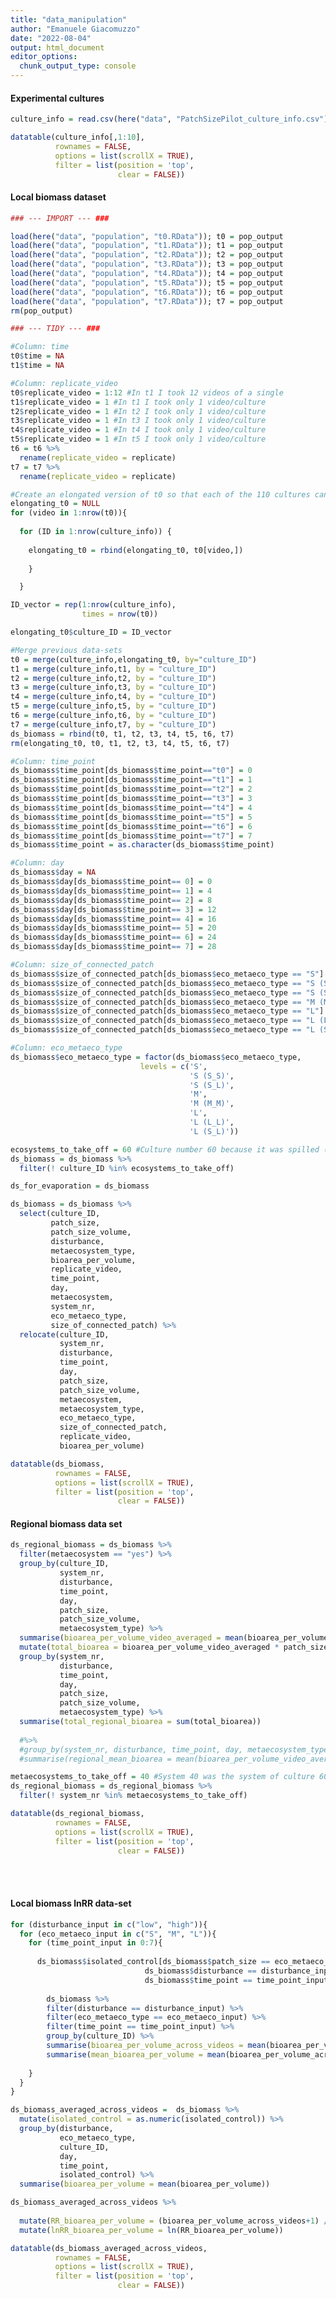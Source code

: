 ```yaml
---
title: "data_manipulation"
author: "Emanuele Giacomuzzo"
date: "2022-08-04"
output: html_document
editor_options: 
  chunk_output_type: console
---
```


#### Experimental cultures

```r
culture_info = read.csv(here("data", "PatchSizePilot_culture_info.csv"), header = TRUE)

datatable(culture_info[,1:10],
          rownames = FALSE,
          options = list(scrollX = TRUE),
          filter = list(position = 'top', 
                        clear = FALSE))
```

#### Local biomass dataset

```r

### --- IMPORT --- ###

load(here("data", "population", "t0.RData")); t0 = pop_output
load(here("data", "population", "t1.RData")); t1 = pop_output
load(here("data", "population", "t2.RData")); t2 = pop_output
load(here("data", "population", "t3.RData")); t3 = pop_output
load(here("data", "population", "t4.RData")); t4 = pop_output
load(here("data", "population", "t5.RData")); t5 = pop_output
load(here("data", "population", "t6.RData")); t6 = pop_output
load(here("data", "population", "t7.RData")); t7 = pop_output
rm(pop_output)

### --- TIDY --- ###

#Column: time
t0$time = NA
t1$time = NA

#Column: replicate_video
t0$replicate_video = 1:12 #In t1 I took 12 videos of a single 
t1$replicate_video = 1 #In t1 I took only 1 video/culture
t2$replicate_video = 1 #In t2 I took only 1 video/culture
t3$replicate_video = 1 #In t3 I took only 1 video/culture
t4$replicate_video = 1 #In t4 I took only 1 video/culture
t5$replicate_video = 1 #In t5 I took only 1 video/culture
t6 = t6 %>%
  rename(replicate_video = replicate)
t7 = t7 %>%
  rename(replicate_video = replicate)

#Create an elongated version of t0 so that each of the 110 cultures can have 12 video replicates at t0.
elongating_t0 = NULL
for (video in 1:nrow(t0)){
  
  for (ID in 1:nrow(culture_info)) {
    
    elongating_t0 = rbind(elongating_t0, t0[video,])
    
    }

  }

ID_vector = rep(1:nrow(culture_info), 
                times = nrow(t0))

elongating_t0$culture_ID = ID_vector

#Merge previous data-sets
t0 = merge(culture_info,elongating_t0, by="culture_ID")
t1 = merge(culture_info,t1, by = "culture_ID")
t2 = merge(culture_info,t2, by = "culture_ID")
t3 = merge(culture_info,t3, by = "culture_ID")
t4 = merge(culture_info,t4, by = "culture_ID")
t5 = merge(culture_info,t5, by = "culture_ID")
t6 = merge(culture_info,t6, by = "culture_ID")
t7 = merge(culture_info,t7, by = "culture_ID")
ds_biomass = rbind(t0, t1, t2, t3, t4, t5, t6, t7)
rm(elongating_t0, t0, t1, t2, t3, t4, t5, t6, t7)

#Column: time_point
ds_biomass$time_point[ds_biomass$time_point=="t0"] = 0
ds_biomass$time_point[ds_biomass$time_point=="t1"] = 1
ds_biomass$time_point[ds_biomass$time_point=="t2"] = 2
ds_biomass$time_point[ds_biomass$time_point=="t3"] = 3
ds_biomass$time_point[ds_biomass$time_point=="t4"] = 4
ds_biomass$time_point[ds_biomass$time_point=="t5"] = 5
ds_biomass$time_point[ds_biomass$time_point=="t6"] = 6
ds_biomass$time_point[ds_biomass$time_point=="t7"] = 7
ds_biomass$time_point = as.character(ds_biomass$time_point)

#Column: day
ds_biomass$day = NA
ds_biomass$day[ds_biomass$time_point== 0] = 0
ds_biomass$day[ds_biomass$time_point== 1] = 4
ds_biomass$day[ds_biomass$time_point== 2] = 8
ds_biomass$day[ds_biomass$time_point== 3] = 12
ds_biomass$day[ds_biomass$time_point== 4] = 16
ds_biomass$day[ds_biomass$time_point== 5] = 20
ds_biomass$day[ds_biomass$time_point== 6] = 24
ds_biomass$day[ds_biomass$time_point== 7] = 28

#Column: size_of_connected_patch
ds_biomass$size_of_connected_patch[ds_biomass$eco_metaeco_type == "S"] = "S"
ds_biomass$size_of_connected_patch[ds_biomass$eco_metaeco_type == "S (S_S)"] = "S"
ds_biomass$size_of_connected_patch[ds_biomass$eco_metaeco_type == "S (S_L)"] = "L"
ds_biomass$size_of_connected_patch[ds_biomass$eco_metaeco_type == "M (M_M)"] = "M"
ds_biomass$size_of_connected_patch[ds_biomass$eco_metaeco_type == "L"] = "L"
ds_biomass$size_of_connected_patch[ds_biomass$eco_metaeco_type == "L (L_L)"] = "L"
ds_biomass$size_of_connected_patch[ds_biomass$eco_metaeco_type == "L (S_L)"] = "S"

#Column: eco_metaeco_type
ds_biomass$eco_metaeco_type = factor(ds_biomass$eco_metaeco_type, 
                             levels = c('S', 
                                        'S (S_S)', 
                                        'S (S_L)', 
                                        'M', 
                                        'M (M_M)', 
                                        'L', 
                                        'L (L_L)', 
                                        'L (S_L)'))

ecosystems_to_take_off = 60 #Culture number 60 because it was spilled (isolated large patch, high disturbance, system nr = 40)
ds_biomass = ds_biomass %>%
  filter(! culture_ID %in% ecosystems_to_take_off)

ds_for_evaporation = ds_biomass

ds_biomass = ds_biomass %>% 
  select(culture_ID, 
         patch_size,
         patch_size_volume,
         disturbance, 
         metaecosystem_type, 
         bioarea_per_volume, 
         replicate_video, 
         time_point,
         day,
         metaecosystem, 
         system_nr, 
         eco_metaeco_type,
         size_of_connected_patch) %>%
  relocate(culture_ID,
           system_nr,
           disturbance,
           time_point,
           day,
           patch_size,
           patch_size_volume,
           metaecosystem,
           metaecosystem_type,
           eco_metaeco_type,
           size_of_connected_patch,
           replicate_video,
           bioarea_per_volume)

datatable(ds_biomass,
          rownames = FALSE,
          options = list(scrollX = TRUE),
          filter = list(position = 'top', 
                        clear = FALSE))
```

#### Regional biomass data set

```r
ds_regional_biomass = ds_biomass %>%
  filter(metaecosystem == "yes") %>%
  group_by(culture_ID, 
           system_nr, 
           disturbance, 
           time_point,
           day, 
           patch_size,
           patch_size_volume,
           metaecosystem_type) %>%
  summarise(bioarea_per_volume_video_averaged = mean(bioarea_per_volume)) %>%
  mutate(total_bioarea = bioarea_per_volume_video_averaged * patch_size_volume) %>%
  group_by(system_nr, 
           disturbance, 
           time_point,
           day, 
           patch_size,
           patch_size_volume,
           metaecosystem_type) %>%
  summarise(total_regional_bioarea = sum(total_bioarea))
  
  #%>%
  #group_by(system_nr, disturbance, time_point, day, metaecosystem_type) %>%
  #summarise(regional_mean_bioarea = mean(bioarea_per_volume_video_averaged))

metaecosystems_to_take_off = 40 #System 40 was the system of culture 60 that I spilled
ds_regional_biomass = ds_regional_biomass %>%
  filter(! system_nr %in% metaecosystems_to_take_off)

datatable(ds_regional_biomass,
          rownames = FALSE,
          options = list(scrollX = TRUE),
          filter = list(position = 'top', 
                        clear = FALSE))
```

\
\

#### Local biomass lnRR data-set

```r
for (disturbance_input in c("low", "high")){
  for (eco_metaeco_input in c("S", "M", "L")){
    for (time_point_input in 0:7){
      
      ds_biomass$isolated_control[ds_biomass$patch_size == eco_metaeco_input & 
                              ds_biomass$disturbance == disturbance_input &
                              ds_biomass$time_point == time_point_input] = 
        
        ds_biomass %>%
        filter(disturbance == disturbance_input) %>%
        filter(eco_metaeco_type == eco_metaeco_input) %>%
        filter(time_point == time_point_input) %>%        
        group_by(culture_ID) %>%
        summarise(bioarea_per_volume_across_videos = mean(bioarea_per_volume)) %>%
        summarise(mean_bioarea_per_volume = mean(bioarea_per_volume_across_videos))
      
    }
  }
}

ds_biomass_averaged_across_videos =  ds_biomass %>%
  mutate(isolated_control = as.numeric(isolated_control)) %>%
  group_by(disturbance, 
           eco_metaeco_type, 
           culture_ID, 
           day,
           time_point,
           isolated_control) %>%
  summarise(bioarea_per_volume = mean(bioarea_per_volume))

ds_biomass_averaged_across_videos %>%
  
  mutate(RR_bioarea_per_volume = (bioarea_per_volume_across_videos+1) /isolated_control) %>%
  mutate(lnRR_bioarea_per_volume = ln(RR_bioarea_per_volume))

datatable(ds_biomass_averaged_across_videos,
          rownames = FALSE,
          options = list(scrollX = TRUE),
          filter = list(position = 'top', 
                        clear = FALSE))
```

####  {.tabset .tabset-pills}
